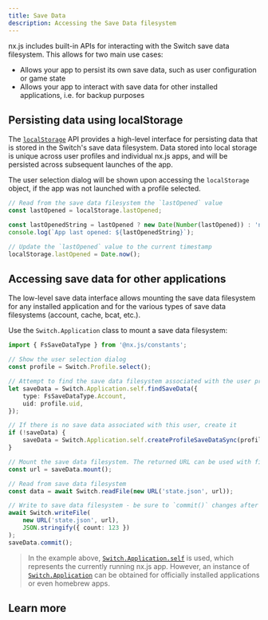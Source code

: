 ```yaml
---
title: Save Data
description: Accessing the Save Data filesystem
---
```


nx.js includes built-in APIs for interacting with the Switch save data filesystem. This allows for two main use cases:

 * Allows your app to persist its own save data, such as user configuration or game state
 * Allows your app to interact with save data for other installed applications, i.e. for backup purposes

## Persisting data using localStorage

The [`localStorage`](/runtime/api/variables/localStorage) API provides a high-level interface for persisting data that is stored in the Switch's save data filesystem. Data stored into local storage is unique across user profiles and individual nx.js apps, and will be persisted across subsequent launches of the app.

The user selection dialog will be shown upon accessing the `localStorage` object, if the app was not launched with a profile selected.

```typescript
// Read from the save data filesystem the `lastOpened` value
const lastOpened = localStorage.lastOpened;

const lastOpenedString = lastOpened ? new Date(Number(lastOpened)) : 'never';
console.log(`App last opened: ${lastOpenedString}`);

// Update the `lastOpened` value to the current timestamp
localStorage.lastOpened = Date.now();
```

## Accessing save data for other applications

The low-level save data interface allows mounting the save data filesystem for any installed application and for the various types of save data filesystems (account, cache, bcat, etc.).

Use the `Switch.Application` class to mount a save data filesystem:

```typescript
import { FsSaveDataType } from '@nx.js/constants';

// Show the user selection dialog
const profile = Switch.Profile.select();

// Attempt to find the save data filesystem associated with the user profile and current app
let saveData = Switch.Application.self.findSaveData({
    type: FsSaveDataType.Account,
    uid: profile.uid,
});

// If there is no save data associated with this user, create it
if (!saveData) {
    saveData = Switch.Application.self.createProfileSaveDataSync(profile);
}

// Mount the save data filesystem. The returned URL can be used with filesystem operations
const url = saveData.mount();

// Read from save data filesystem
const data = await Switch.readFile(new URL('state.json', url));

// Write to save data filesystem - be sure to `commit()` changes after a write!
await Switch.writeFile(
    new URL('state.json', url),
    JSON.stringify({ count: 123 })
);
saveData.commit();
```

> In the example above, [`Switch.Application.self`](/runtime/api/namespaces/Switch/classes/Application#self) is used, which represents the currently
> running nx.js app. However, an instance of [`Switch.Application`](/runtime/api/namespaces/Switch/classes/Application) can be obtained for officially
> installed applications or even homebrew apps.

## Learn more

<Cards>
  <Card title="Learn more about user profile selection" href="/runtime/concepts/profiles" />
  <Card title="Learn more about the `Switch.Application` class" href="/runtime/concepts/applications" />
</Cards>

